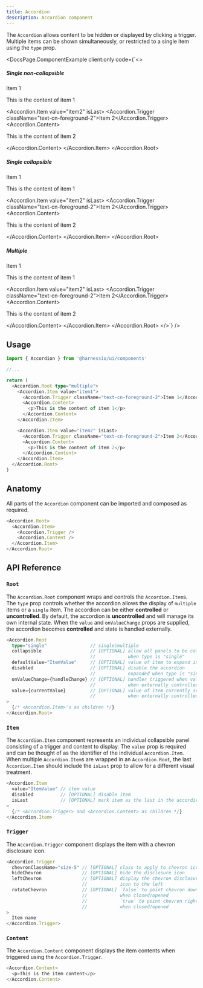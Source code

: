 ```yaml
---
title: Accordion
description: Accordion component
---
```


The `Accordion` allows content to be hidden or displayed by clicking a trigger. Multiple items can be shown simultaneously, or restricted to a single item using the `type` prop.


<DocsPage.ComponentExample
  client:only
  code={`<>
<h5>Single non-collapsible</h5>
<Accordion.Root type="single" defaultValue="item1">
  <Accordion.Item value="item1">
    <Accordion.Trigger className="text-cn-foreground-2">Item 1</Accordion.Trigger>
    <Accordion.Content>
      <p>This is the content of item 1</p>
    </Accordion.Content>
  </Accordion.Item>

  <Accordion.Item value="item2" isLast>
    <Accordion.Trigger className="text-cn-foreground-2">Item 2</Accordion.Trigger>
    <Accordion.Content>
      <p>This is the content of item 2</p>
    </Accordion.Content>
  </Accordion.Item>
</Accordion.Root>

<h5>Single collapsible</h5>
<Accordion.Root type="single" collapsible>
  <Accordion.Item value="item1">
    <Accordion.Trigger className="text-cn-foreground-2">Item 1</Accordion.Trigger>
    <Accordion.Content>
      <p>This is the content of item 1</p>
    </Accordion.Content>
  </Accordion.Item>

  <Accordion.Item value="item2" isLast>
    <Accordion.Trigger className="text-cn-foreground-2">Item 2</Accordion.Trigger>
    <Accordion.Content>
      <p>This is the content of item 2</p>
    </Accordion.Content>
  </Accordion.Item>
</Accordion.Root>

<h5>Multiple</h5>
<Accordion.Root type="multiple">
  <Accordion.Item value="item1">
    <Accordion.Trigger className="text-cn-foreground-2">Item 1</Accordion.Trigger>
    <Accordion.Content>
      <p>This is the content of item 1</p>
    </Accordion.Content>
  </Accordion.Item>

  <Accordion.Item value="item2" isLast>
    <Accordion.Trigger className="text-cn-foreground-2">Item 2</Accordion.Trigger>
    <Accordion.Content>
      <p>This is the content of item 2</p>
    </Accordion.Content>
  </Accordion.Item>
</Accordion.Root>
</>`}
/>

## Usage

```typescript jsx
import { Accordion } from '@harnessio/ui/components'

//...

return (
  <Accordion.Root type="multiple">
    <Accordion.Item value="item1">
      <Accordion.Trigger className="text-cn-foreground-2">Item 1</Accordion.Trigger>
      <Accordion.Content>
        <p>This is the content of item 1</p>
      </Accordion.Content>
    </Accordion.Item>

    <Accordion.Item value="item2" isLast>
      <Accordion.Trigger className="text-cn-foreground-2">Item 2</Accordion.Trigger>
      <Accordion.Content>
        <p>This is the content of item 2</p>
      </Accordion.Content>
    </Accordion.Item>
  </Accordion.Root>
)
```

## Anatomy

All parts of the `Accordion` component can be imported and composed as required.

```typescript jsx
<Accordion.Root>
  <Accordion.Item>
    <Accordion.Trigger />
    <Accordion.Content />
  </Accordion.Item>
</Accordion.Root>
```

## API Reference

### `Root`

The `Accordion.Root` component wraps and controls the `Accordion.Item`s. The `type` prop controls whether the accordion
allows the display of `multiple` items or a `single` item. The accordion can be either **controlled** or **uncontrolled**.
By default, the accordion is **uncontrolled** and will manage its own internal state. When the `value` and `onValueChange`
props are supplied, the accordion becomes **controlled** and state is handled externally.

```typescript jsx
<Accordion.Root
  type="single"                // single|multiple
  collapsible                  // [OPTIONAL] allow all panels to be collapsed
                               //            when type is "single"
  defaultValue="ItemValue"     // [OPTIONAL] value of item to expand initially
  disabled                     // [OPTIONAL] disable the accordion
                               //            expanded when type is "single"
  onValueChange={handleChange} // [OPTIONAL] handler triggered when value changes
                               //            when externally controlled
  value={currentValue}         // [OPTIONAL] value of item currently selected
                               //            when externally controlled
>
  {/* <Accordion.Item>'s as children */}
</Accordion.Root>
```

### `Item`

The `Accordion.Item` component represents an individual collapsible panel consisting of a trigger and content to display.
The `value` prop is required and can be thought of as the identifier of the individual `Accordion.Item`. When multiple
`Accordion.Item`s are wrapped in an `Accordion.Root`, the last `Accordion.Item` should include the `isLast` prop to allow
for a different visual treatment.

```typescript jsx
<Accordion.Item
  value="ItemValue" // item value
  disabled          // [OPTIONAL] disable item
  isLast            // [OPTIONAL] mark item as the last in the accordion
>
  {/* <Accordion.Trigger> and <Accordion.Content> as children */}
</Accordion.Item>
```

### `Trigger`

The `Accordion.Trigger` component displays the item with a chevron disclosure icon.

```typescript jsx
<Accordion.Trigger
  chevronClassName="size-5" // [OPTIONAL] class to apply to chevron icon
  hideChevron               // [OPTIONAL] hide the disclosure icon
  leftChevron               // [OPTIONAL] display the chevron disclosure
                            //            icon to the left
  rotateChevron             // [OPTIONAL] `false` to point chevron down/up
                            //            when closed/opened
                            //            `true` to point chevron right/down
                            //            when closed/opened
>
  Item name
</Accordion.Trigger>
```

### `Content`

The `Accordion.Content` component displays the item contents when triggered using the `Accordion.Trigger`.

```typescript jsx
<Accordion.Content>
  <p>This is the item content</p>
</Accordion.Content>
```
